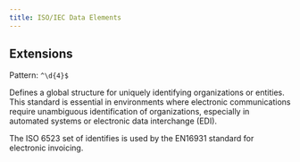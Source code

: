 ```yaml
---
title: ISO/IEC Data Elements
---
```


## Extensions

<AccordionGroup>
<Accordion description="Key: iso-scheme-id" title="ISO/IEC 6523 Identifier scheme code">

Pattern: <code>^\d{4}$</code>	

Defines a global structure for uniquely identifying organizations or entities.
This standard is essential in environments where electronic communications require
unambiguous identification of organizations, especially in automated systems or
electronic data interchange (EDI).

The ISO 6523 set of identifies is used by the EN16931 standard for electronic invoicing.
</Accordion></AccordionGroup>	